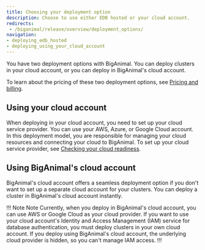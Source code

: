 ```yaml
---
title: Choosing your deployment option
description: Choose to use either EDB hosted or your cloud account.
redirects: 
 - /biganimal/release/overview/deployment_options/
navigation:
- deploying_edb_hosted
- deploying_using_your_cloud_account
---
```


You have two deployment options with BigAnimal. You can deploy clusters in your cloud account, or you can deploy in BigAnimal's cloud account.

To learn about the pricing of these two deployment options, see [Pricing and billing](/biganimal/latest/pricing_and_billing/).

## Using your cloud account

When deploying in your cloud account, you need to set up your cloud service provider. You can use your AWS, Azure, or Google Cloud account. In this deployment model, you are responsible for managing your cloud resources and connecting your cloud to BigAnimal. To set up your cloud service provider, see [Checking your cloud readiness](/biganimal/latest/getting_started/preparing_cloud_account/). 

## Using BigAnimal's cloud account

BigAnimal's cloud account offers a seamless deployment option if you don't want to set up a separate cloud account for your clusters. You can deploy a cluster in BigAnimal's cloud account instantly. 

!!! Note Note
Currently, when you deploy in BigAnimal's cloud account, you can use AWS or Google Cloud as your cloud provider. If you want to use your cloud account's Identity and Access Management (IAM) service for database authentication, you must deploy clusters in your own cloud account. If you deploy using BigAnimal's cloud account, the underlying cloud provider is hidden, so you can't manage IAM access.
!!!



